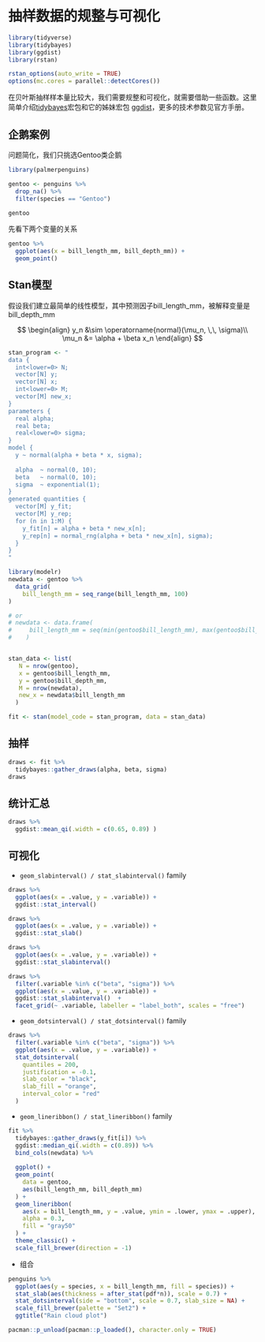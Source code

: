 # 抽样数据的规整与可视化 {#bayesian-tidybayes}


```r
library(tidyverse)
library(tidybayes)
library(ggdist)
library(rstan)

rstan_options(auto_write = TRUE)
options(mc.cores = parallel::detectCores())
```

在贝叶斯抽样样本量比较大，我们需要规整和可视化，就需要借助一些函数。这里简单介绍[tidybayes](https://github.com/mjskay/tidybayes)宏包和它的姊妹宏包
[ggdist](https://mjskay.github.io/ggdist/)，更多的技术参数见官方手册。

## 企鹅案例

问题简化，我们只挑选Gentoo类企鹅

```r
library(palmerpenguins)

gentoo <- penguins %>% 
  drop_na() %>% 
  filter(species == "Gentoo")

gentoo
```


先看下两个变量的关系
```r
gentoo %>% 
  ggplot(aes(x = bill_length_mm, bill_depth_mm)) +
  geom_point()
```



## Stan模型

假设我们建立最简单的线性模型，其中预测因子bill_length_mm，被解释变量是 bill_depth_mm 

$$
\begin{align}
y_n &\sim \operatorname{normal}(\mu_n, \,\, \sigma)\\
\mu_n &= \alpha + \beta x_n 
\end{align}
$$

```r
stan_program <- "
data {
  int<lower=0> N;
  vector[N] y;
  vector[N] x;
  int<lower=0> M;
  vector[M] new_x;  
}
parameters {
  real alpha;
  real beta;
  real<lower=0> sigma;
}
model {
  y ~ normal(alpha + beta * x, sigma);
  
  alpha  ~ normal(0, 10);
  beta   ~ normal(0, 10);
  sigma  ~ exponential(1);
}
generated quantities {
  vector[M] y_fit;
  vector[M] y_rep;
  for (n in 1:M) {
    y_fit[n] = alpha + beta * new_x[n];
    y_rep[n] = normal_rng(alpha + beta * new_x[n], sigma);
  }
}
"

library(modelr)
newdata <- gentoo %>% 
  data_grid(
    bill_length_mm = seq_range(bill_length_mm, 100)
)

# or
# newdata <- data.frame(
#     bill_length_mm = seq(min(gentoo$bill_length_mm), max(gentoo$bill_length_mm), length.out = 100)
#    ) 


stan_data <- list(
   N = nrow(gentoo),
   x = gentoo$bill_length_mm, 
   y = gentoo$bill_depth_mm,
   M = nrow(newdata),
   new_x = newdata$bill_length_mm
  )

fit <- stan(model_code = stan_program, data = stan_data)
```


## 抽样
```r
draws <- fit %>% 
  tidybayes::gather_draws(alpha, beta, sigma)
draws
```

## 统计汇总
```r
draws %>% 
  ggdist::mean_qi(.width = c(0.65, 0.89) )
```


## 可视化

- `geom_slabinterval() / stat_slabinterval()` family

```r
draws %>% 
  ggplot(aes(x = .value, y = .variable)) + 
  ggdist::stat_interval()
```

```r
draws %>% 
  ggplot(aes(x = .value, y = .variable)) + 
  ggdist::stat_slab()
```


```r
draws %>% 
  ggplot(aes(x = .value, y = .variable)) + 
  ggdist::stat_slabinterval()
```



```r
draws %>% 
  filter(.variable %in% c("beta", "sigma")) %>% 
  ggplot(aes(x = .value, y = .variable)) + 
  ggdist::stat_slabinterval()  +
  facet_grid(~ .variable, labeller = "label_both", scales = "free") 
```

- `geom_dotsinterval() / stat_dotsinterval()` family

```r
draws %>% 
  filter(.variable %in% c("beta", "sigma")) %>% 
  ggplot(aes(x = .value, y = .variable)) + 
  stat_dotsinterval(
    quantiles = 200,
    justification = -0.1,
    slab_color = "black",
    slab_fill = "orange",
    interval_color = "red"
  ) 
```


- `geom_lineribbon() / stat_lineribbon()` family

```r
fit %>% 
  tidybayes::gather_draws(y_fit[i]) %>% 
  ggdist::median_qi(.width = c(0.89)) %>%
  bind_cols(newdata) %>% 
  
  ggplot() + 
  geom_point(
    data = gentoo,
    aes(bill_length_mm, bill_depth_mm)
  ) +
  geom_lineribbon(
    aes(x = bill_length_mm, y = .value, ymin = .lower, ymax = .upper),
    alpha = 0.3, 
    fill = "gray50"
  ) +
  theme_classic() +
  scale_fill_brewer(direction = -1)
```

- 组合

```r
penguins %>%
  ggplot(aes(y = species, x = bill_length_mm, fill = species)) +
  stat_slab(aes(thickness = after_stat(pdf*n)), scale = 0.7) +
  stat_dotsinterval(side = "bottom", scale = 0.7, slab_size = NA) +
  scale_fill_brewer(palette = "Set2") +
  ggtitle("Rain cloud plot")
```



```r
pacman::p_unload(pacman::p_loaded(), character.only = TRUE)
```